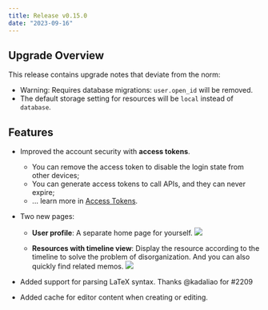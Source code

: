 ```yaml
---
title: Release v0.15.0
date: "2023-09-16"
---
```


## Upgrade Overview

This release contains upgrade notes that deviate from the norm:

- Warning: Requires database migrations: `user.open_id` will be removed.
- The default storage setting for resources will be `local` instead of `database`.

## Features

- Improved the account security with **access tokens**.

  - You can remove the access token to disable the login state from other devices;
  - You can generate access tokens to call APIs, and they can never expire;
  - ... learn more in [Access Tokens](/docs/security/access-tokens).

- Two new pages:

  - **User profile**: A separate home page for yourself.
    ![](https://github.com/usememos/memos/assets/24653555/934663f4-6fb7-4d98-958e-1ece2a7dcfa7)

  - **Resources with timeline view**: Display the resource according to the timeline to solve the problem of disorganization. And you can also quickly find related memos.
    ![](https://github.com/usememos/memos/assets/24653555/3b042c2a-9617-4d23-914e-df6278301820)

- Added support for parsing LaTeX syntax. Thanks @kadaliao for #2209

- Added cache for editor content when creating or editing.
